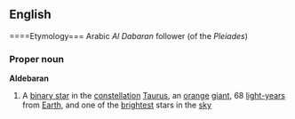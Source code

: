 ==English==
====Etymology===
Arabic ''Al Dabaran'' follower (of the ''Pleiades'')
===Proper noun===
{{wikipedia}}
'''Aldebaran'''
#A [[binary star]] in the [[constellation]] [[Taurus]], an [[orange]] [[giant]], 68 [[light-year]]s from [[Earth]], and one of the [[brightest]] stars in the [[sky]]